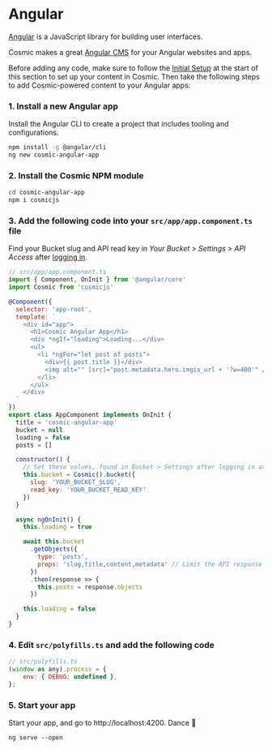 # Angular

[Angular](https://angular.io/) is a JavaScript library for building user interfaces.

Cosmic makes a great [Angular CMS](https://www.cosmicjs.com/knowledge-base/angularjs-cms) for your Angular websites and apps.

Before adding any code, make sure to follow the [Initial Setup](/guides/initial-setup) at the start of this section to set up your content in Cosmic. Then take the following steps to add Cosmic-powered content to your Angular apps:

### 1. Install a new Angular app

Install the Angular CLI to create a project that includes tooling and configurations.

```bash
npm install -g @angular/cli
ng new cosmic-angular-app
```

### 2. Install the Cosmic NPM module

```bash
cd cosmic-angular-app
npm i cosmicjs
```

### 3. Add the following code into your `src/app/app.component.ts` file

Find your Bucket slug and API read key in <i>Your Bucket > Settings > API Access</i> after [logging in](https://app.cosmicjs.com).

```javascript
// src/app/app.component.ts
import { Component, OnInit } from '@angular/core'
import Cosmic from 'cosmicjs'

@Component({
  selector: 'app-root',
  template: `
    <div id="app">
      <h1>Cosmic Angular App</h1>
      <div *ngIf="loading">Loading...</div>
      <ul>
        <li *ngFor="let post of posts">
          <div>{{ post.title }}</div>
          <img alt="" [src]="post.metadata.hero.imgix_url + '?w=400'" />
        </li>
      </ul>
    </div>
  `
})
export class AppComponent implements OnInit {
  title = 'cosmic-angular-app'
  bucket = null
  loading = false
  posts = []

  constructor() {
    // Set these values, found in Bucket > Settings after logging in at https://app.cosmicjs.com/login
    this.bucket = Cosmic().bucket({
      slug: 'YOUR_BUCKET_SLUG',
      read_key: 'YOUR_BUCKET_READ_KEY'
    })
  }

  async ngOnInit() {
    this.loading = true

    await this.bucket
      .getObjects({
        type: 'posts',
        props: 'slug,title,content,metadata' // Limit the API response data by props
      })
      .then(response => {
        this.posts = response.objects
      })

    this.loading = false
  }
}
```

### 4. Edit `src/polyfills.ts` and add the following code

```javascript
// src/polyfills.ts
(window as any).process = {
    env: { DEBUG: undefined },
};
```

### 5. Start your app

Start your app, and go to http://localhost:4200. Dance 🎉

```
ng serve --open
```
